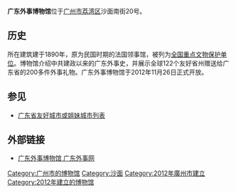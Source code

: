 {{Notability Unreferenced|time=2020-07-31T07:25:19+00:00}}
{{Unreferenced|time=2020-07-31T07:25:19+00:00}}
'''广东外事博物馆'''位于[[广州市|广州市]][[荔湾区|荔湾区]]沙面南街20号。

==历史==
所在建筑建于1890年，原为民国时期的法国领事馆，被列为[[全国重点文物保护单位|全国重点文物保护单位]]。博物馆介绍中共建政以来的广东外事史，并展示全球122个友好省州赠送给广东省的200多件外事礼物。广东外事博物馆于2012年11月26日正式开放。

== 参见 ==
* [[广东省友好城市或姐妹城市列表|广东省友好城市或姐妹城市列表]]

==外部链接==
*[http://www.gdfao.gov.cn/Item/18522.aspx 广东外事博物馆 广东外事网]

{{廣州市博物館}}
{{沙面岛}}
{{Authority control}}
[[Category:广州市的博物馆|Category:广州市的博物馆]]
[[Category:沙面|Category:沙面]]
[[Category:2012年廣州市建立|Category:2012年廣州市建立]]
[[Category:2012年建立的博物馆|Category:2012年建立的博物馆]]